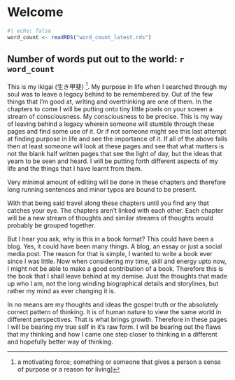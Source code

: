 # Welcome

```r
#| echo: false
word_count <- readRDS("word_count_latest.rds")
```

<h2> Number of words put out to the world: `r word_count` </h2>

This is my ikigai (生き甲斐) [^1]. My purpose in life when I searched through my soul was to leave a legacy behind to be remembered by. Out of the few things that I'm good at, writing and overthinking are one of them. In the chapters to come I will be putting onto tiny little pixels on your screen a stream of consciousness. My consciousness to be precise. This is my way of leaving behind a legacy wherein someone will stumble through these pages and find some use of it. Or if not someone might see this last attempt at finding purpose in life and see the importance of it. If all of the above fails then at least someone will look at these pages and see that what matters is not the blank half written pages that see the light of day, but the ideas that yearn to be seen and heard. I will be putting forth different aspects of my life and the things that I have learnt from them. 

:::{.callout-caution}
Very minimal amount of editing will be done in these chapters and therefore long running sentences and minor typos are bound to be present.
:::

:::{.callout-note} 
With that being said travel along these chapters until you find any that catches your eye. The chapters aren't linked with each other. Each chapter will be a new stream of thoughts and similar streams of thoughts would probably be grouped together. 
:::

But I hear you ask, why is this in a book format? This could have been a blog. Yes, it could have been many things. A blog, an essay or just a social media post. The reason for that is simple, I wanted to write a book ever since I was little. Now when considering my time, skill and energy upto now, I might not be able to make a good contribution of a book. Therefore this is the book that I shall leave behind at my demise. Just the thoughts that made up who I am, not the long winding biographical details and storylines, but rather my mind as ever changing it is. 

In no means are my thoughts and ideas the gospel truth or the absolutely correct pattern of thinking. It is of human nature to view the same world in different perspectives. That is what brings growth. Therefore in these pages I will be bearing my true self in it's raw form. I will be bearing out the flaws that my thinking and how I came one step closer to thinking in a different and hopefully better way of thinking.

[^1]: a motivating force; something or someone that gives a person a sense of purpose or a reason for living]